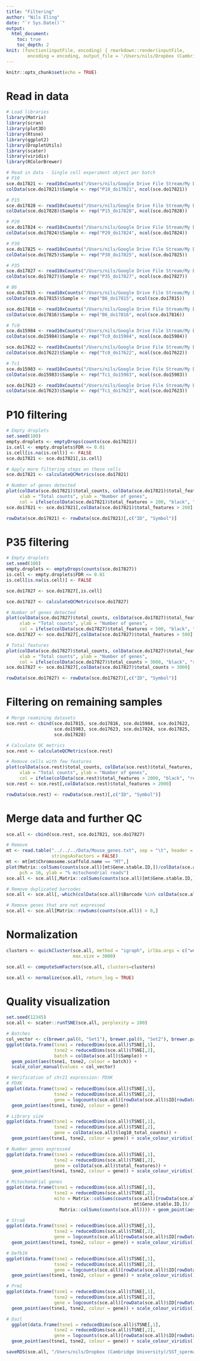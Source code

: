```yaml
---
title: "Filtering"
author: "Nils Eling"
date: "`r Sys.Date()`"
output: 
  html_document:
    toc: true
    toc_depth: 2
knit: (function(inputFile, encoding) { rmarkdown::render(inputFile, 
        encoding = encoding, output_file = '/Users/nils/Dropbox (Cambridge University)/SST_spermatocytes/Analysis/10X/Preprocessing/QualityControl/Parallel_filtering.html') })
---
```


```r
knitr::opts_chunk$set(echo = TRUE)
```

# Read in data

```r
# Load libraries
library(Matrix)
library(scran)
library(plot3D)
library(Rtsne)
library(ggplot2)
library(DropletUtils)
library(scater)
library(viridis)
library(RColorBrewer)

# Read in data - Single cell experiment object per batch
# P10
sce.do17821 <- read10xCounts("/Users/nils/Google Drive File Stream/My Drive/Christina/Tc1_single_cell/data/raw_reads/10X/do17821/raw_gene_bc_matrices/Mus_human_chr21/")
colData(sce.do17821)$Sample <- rep("P10_do17821", ncol(sce.do17821))

# P15
sce.do17828 <- read10xCounts("/Users/nils/Google Drive File Stream/My Drive/Christina/Tc1_single_cell/data/raw_reads/10X/do17828/filtered_gene_bc_matrices/Mus_human_chr21/")
colData(sce.do17828)$Sample <- rep("P15_do17828", ncol(sce.do17828))

# P20
sce.do17824 <- read10xCounts("/Users/nils/Google Drive File Stream/My Drive/Christina/Tc1_single_cell/data/raw_reads/10X/do17824/filtered_gene_bc_matrices/Mus_human_chr21/")
colData(sce.do17824)$Sample <- rep("P20_do17824", ncol(sce.do17824))

# P30
sce.do17825 <- read10xCounts("/Users/nils/Google Drive File Stream/My Drive/Christina/Tc1_single_cell/data/raw_reads/10X/do17825/filtered_gene_bc_matrices/Mus_human_chr21/")
colData(sce.do17825)$Sample <- rep("P30_do17825", ncol(sce.do17825))

# P35
sce.do17827 <- read10xCounts("/Users/nils/Google Drive File Stream/My Drive/Christina/Tc1_single_cell/data/raw_reads/10X/do17827/raw_gene_bc_matrices/Mus_human_chr21/")
colData(sce.do17827)$Sample <- rep("P35_do17827", ncol(sce.do17827))

# B6
sce.do17815 <- read10xCounts("/Users/nils/Google Drive File Stream/My Drive/Christina/Tc1_single_cell/data/raw_reads/10X/do17815/filtered_gene_bc_matrices/Mus_human_chr21/")
colData(sce.do17815)$Sample <- rep("B6_do17815", ncol(sce.do17815))

sce.do17816 <- read10xCounts("/Users/nils/Google Drive File Stream/My Drive/Christina/Tc1_single_cell/data/raw_reads/10X/do17816/filtered_gene_bc_matrices/Mus_human_chr21/")
colData(sce.do17816)$Sample <- rep("B6_do17816", ncol(sce.do17816))

# Tc0
sce.do15984 <- read10xCounts("/Users/nils/Google Drive File Stream/My Drive/Christina/Tc1_single_cell/data/raw_reads/10X/do15984/Mus_human_chr21/")
colData(sce.do15984)$Sample <- rep("Tc0_do15984", ncol(sce.do15984))

sce.do17622 <- read10xCounts("/Users/nils/Google Drive File Stream/My Drive/Christina/Tc1_single_cell/data/raw_reads/10X/do17622/filtered_gene_bc_matrices/Mus_human_chr21/")
colData(sce.do17622)$Sample <- rep("Tc0_do17622", ncol(sce.do17622))

# Tc1
sce.do15983 <- read10xCounts("/Users/nils/Google Drive File Stream/My Drive/Christina/Tc1_single_cell/data/raw_reads/10X/do15983/Mus_human_chr21/")
colData(sce.do15983)$Sample <- rep("Tc1_do15983", ncol(sce.do15983))

sce.do17623 <- read10xCounts("/Users/nils/Google Drive File Stream/My Drive/Christina/Tc1_single_cell/data/raw_reads/10X/do17623/filtered_gene_bc_matrices/Mus_human_chr21/")
colData(sce.do17623)$Sample <- rep("Tc1_do17623", ncol(sce.do17623))
```

# P10 filtering

```r
# Empty droplets
set.seed(100)
empty.droplets <- emptyDrops(counts(sce.do17821)) 
is.cell <- empty.droplets$FDR <= 0.01
is.cell[is.na(is.cell)] <- FALSE
sce.do17821 <- sce.do17821[,is.cell]

# Apply more filtering steps on these cells
sce.do17821 <- calculateQCMetrics(sce.do17821)

# Number of genes detected
plot(colData(sce.do17821)$total_counts, colData(sce.do17821)$total_features, log = "x", pch = 16, 
     xlab = "Total counts", ylab = "Number of genes", 
     col = ifelse(colData(sce.do17821)$total_features > 200, "black", "red"))
sce.do17821 <- sce.do17821[,colData(sce.do17821)$total_features > 200]

rowData(sce.do17821) <- rowData(sce.do17821)[,c("ID", "Symbol")]
```

# P35 filtering

```r
# Empty droplets
set.seed(100)
empty.droplets <- emptyDrops(counts(sce.do17827)) 
is.cell <- empty.droplets$FDR <= 0.01
is.cell[is.na(is.cell)] <- FALSE

sce.do17827 <- sce.do17827[,is.cell]

sce.do17827 <- calculateQCMetrics(sce.do17827)

# Number of genes detected
plot(colData(sce.do17827)$total_counts, colData(sce.do17827)$total_features, log = "x", pch = 16, 
     xlab = "Total counts", ylab = "Number of genes", 
     col = ifelse(colData(sce.do17827)$total_features > 500, "black", "red"))
sce.do17827 <- sce.do17827[,colData(sce.do17827)$total_features > 500]

# Total features
plot(colData(sce.do17827)$total_counts, colData(sce.do17827)$total_features, log = "x", pch = 16, 
     xlab = "Total counts", ylab = "Number of genes", 
     col = ifelse(colData(sce.do17827)$total_counts > 3000, "black", "red"))
sce.do17827 <- sce.do17827[,colData(sce.do17827)$total_counts > 3000]

rowData(sce.do17827) <- rowData(sce.do17827)[,c("ID", "Symbol")]
```

# Filtering on remaining samples

```r
# Merge reamining datasets
sce.rest <- cbind(sce.do17815, sce.do17816, sce.do15984, sce.do17622, 
                  sce.do15983, sce.do17623, sce.do17824, sce.do17825, 
                  sce.do17828)

# Calculate QC metrics
sce.rest <- calculateQCMetrics(sce.rest)

# Remove cells with few features
plot(colData(sce.rest)$total_counts, colData(sce.rest)$total_features, log = "x", pch = 16, 
     xlab = "Total counts", ylab = "Number of genes", 
     col = ifelse(colData(sce.rest)$total_features > 2000, "black", "red"))
sce.rest <- sce.rest[,colData(sce.rest)$total_features > 2000]

rowData(sce.rest) <- rowData(sce.rest)[,c("ID", "Symbol")]
```

# Merge data and further QC

```r
sce.all <- cbind(sce.rest, sce.do17821, sce.do17827)

# Remove 
mt <- read.table("../../../Data/Mouse_genes.txt", sep = "\t", header = TRUE,
                 stringsAsFactors = FALSE)
mt <- mt[mt$Chromosome.scaffold.name == "MT",]
plot(Matrix::colSums(counts(sce.all)[mt$Gene.stable.ID,])/colData(sce.all)$total_counts, 
     pch = 16, ylab = "% mitochondrial reads")
sce.all <- sce.all[,Matrix::colSums(counts(sce.all)[mt$Gene.stable.ID,])/colData(sce.all)$total_counts < 0.1]

# Remove duplicated barcodes
sce.all <- sce.all[,-which(colData(sce.all)$Barcode %in% colData(sce.all)$Barcode[which(duplicated(colData(sce.all)$Barcode))])]

# Remove genes that are not expressed
sce.all <- sce.all[Matrix::rowSums(counts(sce.all)) > 0,]
```

# Normalization

```r
clusters <- quickCluster(sce.all, method = "igraph", irlba.args = c("work" = 100), 
                         max.size = 3000)

sce.all <- computeSumFactors(sce.all, clusters=clusters)

sce.all <- normalize(sce.all, return_log = TRUE)
```

# Quality visualization

```r
set.seed(12345)
sce.all <- scater::runTSNE(sce.all, perplexity = 100)

# Batches
col_vector <- c(brewer.pal(8, "Set1"), brewer.pal(8, "Set2"), brewer.pal(8, "Set3"))
ggplot(data.frame(tsne1 = reducedDims(sce.all)$TSNE[,1],
                  tsne2 = reducedDims(sce.all)$TSNE[,2],
                  batch = colData(sce.all)$Sample)) +
  geom_point(aes(tsne1, tsne2, colour = batch)) +
  scale_color_manual(values = col_vector)

# Verification of chr21 expression: PDXK
# PDXK 
ggplot(data.frame(tsne1 = reducedDims(sce.all)$TSNE[,1],
                  tsne2 = reducedDims(sce.all)$TSNE[,2],
                  gene = logcounts(sce.all)[rowData(sce.all)$ID[rowData(sce.all)$Symbol == "PDXK"],])) +
  geom_point(aes(tsne1, tsne2, colour = gene))

# Library size
ggplot(data.frame(tsne1 = reducedDims(sce.all)$TSNE[,1],
                  tsne2 = reducedDims(sce.all)$TSNE[,2],
                  gene = colData(sce.all)$log10_total_counts)) +
  geom_point(aes(tsne1, tsne2, colour = gene)) + scale_colour_viridis()

# Number genes expressed
ggplot(data.frame(tsne1 = reducedDims(sce.all)$TSNE[,1],
                  tsne2 = reducedDims(sce.all)$TSNE[,2],
                  gene = colData(sce.all)$total_features)) +
  geom_point(aes(tsne1, tsne2, colour = gene)) + scale_colour_viridis()

# Mitochondrial genes
ggplot(data.frame(tsne1 = reducedDims(sce.all)$TSNE[,1],
                  tsne2 = reducedDims(sce.all)$TSNE[,2],
                  mito = Matrix::colSums(counts(sce.all)[rowData(sce.all)$ID %in%
                                                mt$Gene.stable.ID,])/
                    Matrix::colSums(counts(sce.all)))) + geom_point(aes(tsne1, tsne2, colour = mito)) + scale_colour_viridis()

# Stra8 
ggplot(data.frame(tsne1 = reducedDims(sce.all)$TSNE[,1],
                  tsne2 = reducedDims(sce.all)$TSNE[,2],
                  gene = logcounts(sce.all)[rowData(sce.all)$ID[rowData(sce.all)$Symbol == "Stra8"],])) +
  geom_point(aes(tsne1, tsne2, colour = gene)) + scale_colour_viridis()

# Defb19 
ggplot(data.frame(tsne1 = reducedDims(sce.all)$TSNE[,1],
                  tsne2 = reducedDims(sce.all)$TSNE[,2],
                  gene = logcounts(sce.all)[rowData(sce.all)$ID[rowData(sce.all)$Symbol == "Defb19"],])) +
  geom_point(aes(tsne1, tsne2, colour = gene)) + scale_colour_viridis()

# Prm1 
ggplot(data.frame(tsne1 = reducedDims(sce.all)$TSNE[,1],
                  tsne2 = reducedDims(sce.all)$TSNE[,2],
                  gene = logcounts(sce.all)[rowData(sce.all)$ID[rowData(sce.all)$Symbol == "Prm1"],])) +
  geom_point(aes(tsne1, tsne2, colour = gene)) + scale_colour_viridis()

# Dazl 
  ggplot(data.frame(tsne1 = reducedDims(sce.all)$TSNE[,1],
                  tsne2 = reducedDims(sce.all)$TSNE[,2],
                  gene = logcounts(sce.all)[rowData(sce.all)$ID[rowData(sce.all)$Symbol == "Dazl"],])) +
  geom_point(aes(tsne1, tsne2, colour = gene)) + scale_colour_viridis()


```

```r
saveRDS(sce.all, "/Users/nils/Dropbox (Cambridge University)/SST_spermatocytes/Analysis/data/10X_data/SCE_all_QC.rds")
```